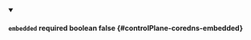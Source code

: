 
<details className="config-field" data-expandable="false" open>
<summary>

#### `embedded` <span className="config-field-required" data-required="false">required</span> <span className="config-field-type">boolean</span> <span className="config-field-default">false</span> <span className="config-field-enum"></span> {#controlPlane-coredns-embedded}



</summary>



</details>
